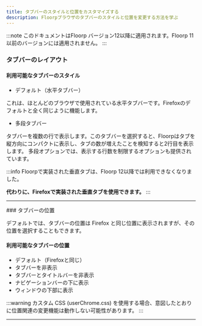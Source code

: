 ```yaml
---
title: タブバーのスタイルと位置をカスタマイズする
description: Floorpブラウザのタブバーのスタイルと位置を変更する方法を学ぶ
---
```



:::note
このドキュメントはFloorp バージョン12以降に適用されます。Floorp 11以前のバージョンには適用されません。
:::


### タブバーのレイアウト

#### 利用可能なタブバーのスタイル

- デフォルト（水平タブバー）

これは、ほとんどのブラウザで使用されている水平タブバーです。Firefoxのデフォルトと全く同じように機能します。

- 多段タブバー

タブバーを複数の行で表示します。このタブバーを選択すると、Floorpはタブを縦方向にコンパクトに表示し、タブの数が増えたことを検知すると2行目を表示します。
多段オプションでは、表示する行数を制限するオプションも提供されています。

:::info
Floorpで実装された垂直タブは、Floorp 12以降では利用できなくなりました。

**代わりに、Firefoxで実装された垂直タブを使用できます。**
:::


<hr />
### タブバーの位置

デフォルトでは、タブバーの位置は Firefox と同じ位置に表示されますが、その位置を選択することもできます。

#### 利用可能なタブバーの位置

- デフォルト（Firefoxと同じ）
- タブバーを非表示
- タブバーとタイトルバーを非表示
- ナビゲーションバーの下に表示
- ウィンドウの下部に表示

:::warning
カスタム CSS (userChrome.css) を使用する場合、意図したとおりに位置関連の変更機能は動作しない可能性があります。
:::

<hr />

<Support />